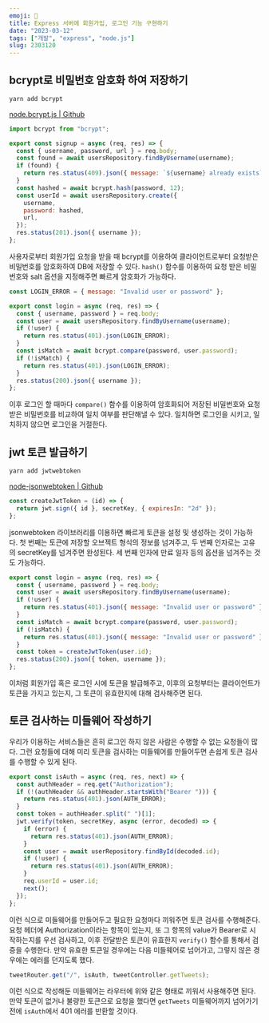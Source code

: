 ```yaml
---
emoji: 🔐
title: Express 서버에 회원가입, 로그인 기능 구현하기
date: "2023-03-12"
tags: ["개발", "express", "node.js"]
slug: 2303120
---
```


## bcrypt로 비밀번호 암호화 하여 저장하기

```sh
yarn add bcrypt
```

[node.bcrypt.js | Github](https://github.com/kelektiv/node.bcrypt.js)

```javascript
import bcrypt from "bcrypt";

export const signup = async (req, res) => {
  const { username, password, url } = req.body;
  const found = await usersRepository.findByUsername(username);
  if (found) {
    return res.status(409).json({ message: `${username} already exists` });
  }
  const hashed = await bcrypt.hash(password, 12);
  const userId = await usersRepository.create({
    username,
    password: hashed,
    url,
  });
  res.status(201).json({ username });
};
```

사용자로부터 회원가입 요청을 받을 때 bcrypt를 이용하여 클라이언트로부터 요청받은 비밀번호를 암호화하여 DB에 저장할 수 있다. `hash()` 함수를 이용하여 요청 받은 비밀번호와 salt 옵션을 지정해주면 빠르게 암호화가 가능하다.

```javascript
const LOGIN_ERROR = { message: "Invalid user or password" };

export const login = async (req, res) => {
  const { username, password } = req.body;
  const user = await usersRepository.findByUsername(username);
  if (!user) {
    return res.status(401).json(LOGIN_ERROR);
  }
  const isMatch = await bcrypt.compare(password, user.password);
  if (!isMatch) {
    return res.status(401).json(LOGIN_ERROR);
  }
  res.status(200).json({ username });
};
```

이후 로그인 할 때마다 `compare()` 함수를 이용하여 암호화되어 저장된 비밀번호와 요청 받은 비밀번호를 비교하여 일치 여부를 판단해낼 수 있다. 일치하면 로그인을 시키고, 일치하지 않으면 로그인을 거절한다.

## jwt 토큰 발급하기

```sh
yarn add jwtwebtoken
```

[node-jsonwebtoken | Github](https://github.com/auth0/node-jsonwebtoken)

```javascript
const createJwtToken = (id) => {
  return jwt.sign({ id }, secretKey, { expiresIn: "2d" });
};
```

jsonwebtoken 라이브러리를 이용하면 빠르게 토큰을 설정 및 생성하는 것이 가능하다. 첫 번째는 토큰에 저장할 오브젝트 형식의 정보를 넘겨주고, 두 번째 인자로는 고유의 secretKey를 넘겨주면 완성된다. 세 번째 인자에 만료 일자 등의 옵션을 넘겨주는 것도 가능하다.

```javascript
export const login = async (req, res) => {
  const { username, password } = req.body;
  const user = await usersRepository.findByUsername(username);
  if (!user) {
    return res.status(401).json({ message: "Invalid user or password" });
  }
  const isMatch = await bcrypt.compare(password, user.password);
  if (!isMatch) {
    return res.status(401).json({ message: "Invalid user or password" });
  }
  const token = createJwtToken(user.id);
  res.status(200).json({ token, username });
};
```

이처럼 회원가입 혹은 로그인 시에 토큰을 발급해주고, 이후의 요청부터는 클라이언트가 토큰을 가지고 있는지, 그 토큰이 유효한지에 대해 검사해주면 된다.

## 토큰 검사하는 미들웨어 작성하기

우리가 이용하는 서비스들은 흔히 로그인 하지 않은 사람은 수행할 수 없는 요청들이 많다. 그런 요청들에 대해 미리 토큰을 검사하는 미들웨어를 만들어두면 손쉽게 토큰 검사를 수행할 수 있게 된다.

```javascript
export const isAuth = async (req, res, next) => {
  const authHeader = req.get("Authorization");
  if (!(authHeader && authHeader.startsWith("Bearer "))) {
    return res.status(401).json(AUTH_ERROR);
  }
  const token = authHeader.split(" ")[1];
  jwt.verify(token, secretKey, async (error, decoded) => {
    if (error) {
      return res.status(401).json(AUTH_ERROR);
    }
    const user = await userRepository.findById(decoded.id);
    if (!user) {
      return res.status(401).json(AUTH_ERROR);
    }
    req.userId = user.id;
    next();
  });
};
```

이런 식으로 미들웨어를 만들어두고 필요한 요청마다 끼워주면 토큰 검사를 수행해준다. 요청 헤더에 Authorization이라는 항목이 있는지, 또 그 항목의 value가 Bearer로 시작하는지를 우선 검사하고, 이후 전달받은 토큰이 유효한지 `verify()` 함수를 통해서 검증을 수행한다. 만약 유효한 토큰일 경우에는 다음 미들웨어로 넘어가고, 그렇지 않은 경우에는 에러를 던지도록 했다.

```javascript
tweetRouter.get("/", isAuth, tweetController.getTweets);
```

이런 식으로 작성해둔 미들웨어는 라우터에 위와 같은 형태로 끼워서 사용해주면 된다. 만약 토큰이 없거나 불량한 토큰으로 요청을 했다면 `getTweets` 미들웨어까지 넘어가기 전에 `isAuth`에서 401 에러를 반환할 것이다.
